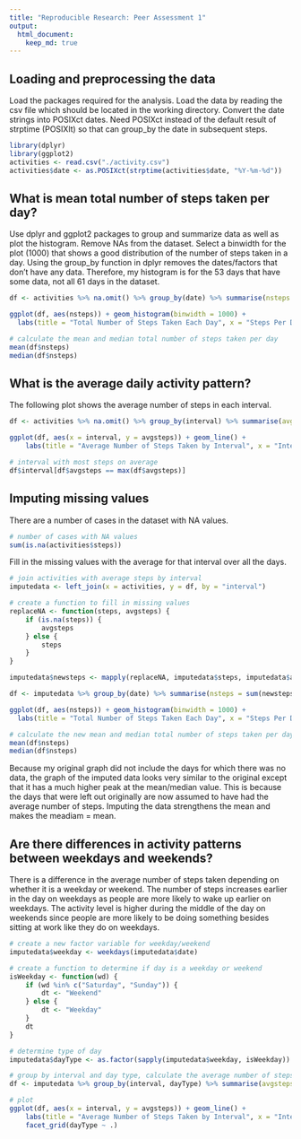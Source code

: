 ```yaml
---
title: "Reproducible Research: Peer Assessment 1"
output: 
  html_document:
    keep_md: true
---
```


## Loading and preprocessing the data
Load the packages required for the analysis. Load the data by reading the csv file which should be located in the working directory. Convert the date strings into POSIXct dates. Need POSIXct instead of the default result of strptime (POSIXlt) so that can group_by the date in subsequent steps.

```r
library(dplyr)
library(ggplot2)
activities <- read.csv("./activity.csv")
activities$date <- as.POSIXct(strptime(activities$date, "%Y-%m-%d"))
```

## What is mean total number of steps taken per day?
Use dplyr and ggplot2 packages to group and summarize data as well as plot the histogram. Remove NAs from the dataset. Select a binwidth for the plot (1000) that shows a good distribution of the number of steps taken in a day. Using the group_by function in dplyr removes the dates/factors that don't have any data. Therefore, my histogram is for the 53 days that have some data, not all 61 days in the dataset.

```r
df <- activities %>% na.omit() %>% group_by(date) %>% summarise(nsteps = sum(steps))

ggplot(df, aes(nsteps)) + geom_histogram(binwidth = 1000) + 
  labs(title = "Total Number of Steps Taken Each Day", x = "Steps Per Day", y = "Number of Days")

# calculate the mean and median total number of steps taken per day
mean(df$nsteps)
median(df$nsteps)

```


## What is the average daily activity pattern?
The following plot shows the average number of steps in each interval.
```r
df <- activities %>% na.omit() %>% group_by(interval) %>% summarise(avgsteps = mean(steps))

ggplot(df, aes(x = interval, y = avgsteps)) + geom_line() +
    labs(title = "Average Number of Steps Taken by Interval", x = "Interval", y = "Average Number of Steps")

# interval with most steps on average
df$interval[df$avgsteps == max(df$avgsteps)]
```

## Imputing missing values
There are a number of cases in the dataset with NA values.
```r
# number of cases with NA values
sum(is.na(activities$steps))
```

Fill in the missing values with the average for that interval over all the days.
```r
# join activities with average steps by interval
imputedata <- left_join(x = activities, y = df, by = "interval")

# create a function to fill in missing values
replaceNA <- function(steps, avgsteps) {
    if (is.na(steps)) {
        avgsteps
    } else {
        steps
    }
}

imputedata$newsteps <- mapply(replaceNA, imputedata$steps, imputedata$avgsteps)

df <- imputedata %>% group_by(date) %>% summarise(nsteps = sum(newsteps))

ggplot(df, aes(nsteps)) + geom_histogram(binwidth = 1000) + 
  labs(title = "Total Number of Steps Taken Each Day", x = "Steps Per Day", y = "Number of Days")

# calculate the new mean and median total number of steps taken per day
mean(df$nsteps)
median(df$nsteps)
```
Because my original graph did not include the days for which there was no data, the graph of the imputed data looks very similar to the original except that it has a much higher peak at the mean/median value. This is because the days that were left out originally are now assumed to have had the average number of steps. Imputing the data strengthens the mean and makes the meadiam = mean.


## Are there differences in activity patterns between weekdays and weekends?
There is a difference in the average number of steps taken depending on whether it is a weekday or weekend. The number of steps increases earlier in the day on weekdays as people are more likely to wake up earlier on weekdays. The activity level is higher during the middle of the day on weekends since people are more likely to be doing something besides sitting at work like they do on weekdays.

```r
# create a new factor variable for weekday/weekend
imputedata$weekday <- weekdays(imputedata$date)

# create a function to determine if day is a weekday or weekend
isWeekday <- function(wd) {
    if (wd %in% c("Saturday", "Sunday")) {
        dt <- "Weekend"
    } else {
        dt <- "Weekday"
    }
    dt
}

# determine type of day
imputedata$dayType <- as.factor(sapply(imputedata$weekday, isWeekday))

# group by interval and day type, calculate the average number of steps
df <- imputedata %>% group_by(interval, dayType) %>% summarise(avgsteps = mean(newsteps))

# plot
ggplot(df, aes(x = interval, y = avgsteps)) + geom_line() +
    labs(title = "Average Number of Steps Taken by Interval", x = "Interval", y = "Average Number of Steps") + 
    facet_grid(dayType ~ .)


```
